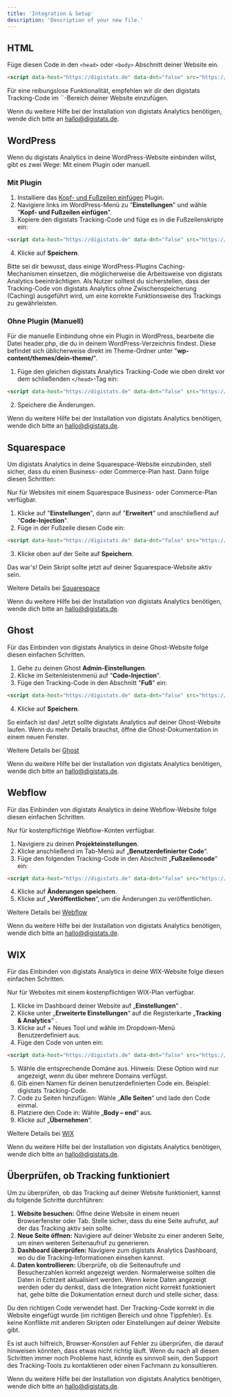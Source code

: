 ```yaml
---
title: 'Integration & Setup'
description: 'Description of your new file.'
---
```


## HTML

Füge diesen Code in den `<head>` oder `<body>` Abschnitt deiner Website ein.

``` html
<script data-host="https://digistats.de" data-dnt="false" src="https://digistats.de/js/script.js" id="ZwSg9rf6GA" async defer></script>
```

<Note>
Für eine reibungslose Funktionalität, empfehlen wir dir den digistats Tracking-Code im `<head>`-Bereich deiner Website einzufügen.
</Note>

Wenn du weitere Hilfe bei der Installation von digistats Analytics benötigen, wende dich bitte an hallo@digistats.de.

## WordPress

Wenn du digistats Analytics in deine WordPress-Website einbinden willst, gibt es zwei Wege: Mit einem Plugin oder manuell.

### Mit Plugin

1. Installiere das [Kopf- und Fußzeilen einfügen](https://de.wordpress.org/plugins/insert-headers-and-footers/) Plugin.
2. Navigiere links im WordPress-Menü zu "**Einstellungen**" und wähle "**Kopf- und Fußzeilen einfügen**".
3. Kopiere den digistats Tracking-Code und füge es in die Fußzeilenskripte ein:

``` html
<script data-host="https://digistats.de" data-dnt="false" src="https://digistats.de/js/script.js" id="ZwSg9rf6GA" async defer></script>
```

4. Klicke auf **Speichern**.

<Note>
Bitte sei dir bewusst, dass einige WordPress-Plugins Caching-Mechanismen einsetzen, die möglicherweise die Arbeitsweise von digistats Analytics beeinträchtigen. Als Nutzer solltest du sicherstellen, dass der Tracking-Code von digistats Analytics ohne Zwischenspeicherung (Caching) ausgeführt wird, um eine korrekte Funktionsweise des Trackings zu gewährleisten.
</Note>

### Ohne Plugin (Manuell)

Für die manuelle Einbindung ohne ein Plugin in WordPress, bearbeite die Datei header.php, die du in deinem WordPress-Verzeichnis findest. Diese befindet sich üblicherweise direkt im Theme-Ordner unter "**wp-content/themes/dein-theme/**".

1. Füge den gleichen digistats Analytics Tracking-Code wie oben direkt vor dem schließenden `</head>`-Tag ein:

``` html
<script data-host="https://digistats.de" data-dnt="false" src="https://digistats.de/js/script.js" id="ZwSg9rf6GA" async defer></script>
```

2. Speichere die Änderungen.

Wenn du weitere Hilfe bei der Installation von digistats Analytics benötigen, wende dich bitte an hallo@digistats.de.

## Squarespace

Um digistats Analytics in deine Squarespace-Website einzubinden, stell sicher, dass du einen Business- oder Commerce-Plan hast. Dann folge diesen Schritten:

<Note>
Nur für Websites mit einem Squarespace Business- oder Commerce-Plan verfügbar.
</Note>

1. Klicke auf "**Einstellungen**", dann auf "**Erweitert**" und anschließend auf "**Code-Injection**".
2. Füge in der Fußzeile diesen Code ein:

``` html
<script data-host="https://digistats.de" data-dnt="false" src="https://digistats.de/js/script.js" id="ZwSg9rf6GA" async defer></script>
```
3. Klicke oben auf der Seite auf **Speichern**.

Das war's! Dein Skript sollte jetzt auf deiner Squarespace-Website aktiv sein.

Weitere Details bei [Squarespace](https://support.squarespace.com/hc/en-us/articles/205815908-Using-Code-Injection)

Wenn du weitere Hilfe bei der Installation von digistats Analytics benötigen, wende dich bitte an hallo@digistats.de.

## Ghost

Für das Einbinden von digistats Analytics in deine Ghost-Website folge diesen einfachen Schritten.

1. Gehe zu deinen Ghost **Admin-Einstellungen**.
2. Klicke im Seitenleistenmenü auf "**Code-Injection**".
3. Füge den Tracking-Code in den Abschnitt "**Fuß**" ein:

``` html
<script data-host="https://digistats.de" data-dnt="false" src="https://digistats.de/js/script.js" id="ZwSg9rf6GA" async defer></script>
```

4. Klicke auf **Speichern**.

So einfach ist das! Jetzt sollte digistats Analytics auf deiner Ghost-Website laufen. Wenn du mehr Details brauchst, öffne die Ghost-Dokumentation in einem neuen Fenster.

Weitere Details bei [Ghost](https://ghost.org/faq/analytics/#how-to-set-up-simple-analytics-for-ghost)

Wenn du weitere Hilfe bei der Installation von digistats Analytics benötigen, wende dich bitte an hallo@digistats.de.

## Webflow

Für das Einbinden von digistats Analytics in deine Webflow-Website folge diesen einfachen Schritten.

<Note>
Nur für kostenpflichtige Webflow-Konten verfügbar.
</Note>

1. Navigiere zu deinen **Projekteinstellungen**.
2. Klicke anschließend im Tab-Menü auf „**Benutzerdefinierter Code**“.
3. Füge den folgenden Tracking-Code in den Abschnitt „**Fußzeilencode**“ ein:

``` html
<script data-host="https://digistats.de" data-dnt="false" src="https://digistats.de/js/script.js" id="ZwSg9rf6GA" async defer></script>
```

4. Klicke auf **Änderungen speichern**.
5. Klicke auf „**Veröffentlichen**“, um die Änderungen zu veröffentlichen.

Weitere Details bei [Webflow](https://university.webflow.com/article/how-to-add-custom-head-and-body-code-to-a-webflow-site)

Wenn du weitere Hilfe bei der Installation von digistats Analytics benötigen, wende dich bitte an hallo@digistats.de.

## WIX

Für das Einbinden von digistats Analytics in deine WIX-Website folge diesen einfachen Schritten.

<Note>
Nur für Websites mit einem kostenpflichtigen WIX-Plan verfügbar.
</Note>

1. Klicke im Dashboard deiner Website auf „**Einstellungen**“ .
2. Klicke unter „**Erweiterte Einstellungen**“ auf die Registerkarte „**Tracking & Analytics**“ .
3. Klicke auf + Neues Tool und wähle im Dropdown-Menü Benutzerdefiniert aus.
4. Füge den Code von unten ein:

``` html
<script data-host="https://digistats.de" data-dnt="false" src="https://digistats.de/js/script.js" id="ZwSg9rf6GA" async defer></script>
```

5. Wähle die entsprechende Domäne aus. Hinweis: Diese Option wird nur angezeigt, wenn du über mehrere Domains verfügst.
6. Gib einen Namen für deinen benutzerdefinierten Code ein. Beispiel: digistats Tracking-Code.
7. Code zu Seiten hinzufügen: Wähle „**Alle Seiten**“ und lade den Code einmal.
8. Platziere den Code in: Wähle „**Body – end**“ aus.
9. Klicke auf „**Übernehmen**“.

Weitere Details bei [WIX](https://support.wix.com/en/article/embedding-custom-code-to-your-site)

Wenn du weitere Hilfe bei der Installation von digistats Analytics benötigen, wende dich bitte an hallo@digistats.de.

## Überprüfen, ob Tracking funktioniert

Um zu überprüfen, ob das Tracking auf deiner Website funktioniert, kannst du folgende Schritte durchführen:

1. **Website besuchen:** Öffne deine Website in einem neuen Browserfenster oder Tab. Stelle sicher, dass du eine Seite aufrufst, auf der das Tracking aktiv sein sollte.
2. **Neue Seite öffnen:** Navigiere auf deiner Website zu einer anderen Seite, um einen weiteren Seitenaufruf zu generieren.
3. **Dashboard überprüfen:** Navigiere zum digistats Analytics Dashboard, wo du die Tracking-Informationen einsehen kannst. 
4. **Daten kontrollieren:** Überprüfe, ob die Seitenaufrufe und Besucherzahlen korrekt angezeigt werden. Normalerweise sollten die Daten in Echtzeit aktualisiert werden.
Wenn keine Daten angezeigt werden oder du denkst, dass die Integration nicht korrekt funktioniert hat, gehe bitte die Dokumentation erneut durch und stelle sicher, dass:

Du den richtigen Code verwendet hast.
Der Tracking-Code korrekt in die Website eingefügt wurde (im richtigen Bereich und ohne Tippfehler).
Es keine Konflikte mit anderen Skripten oder Einstellungen auf deiner Website gibt.

<Note>
Es ist auch hilfreich, Browser-Konsolen auf Fehler zu überprüfen, die darauf hinweisen könnten, dass etwas nicht richtig läuft. Wenn du nach all diesen Schritten immer noch Probleme hast, könnte es sinnvoll sein, den Support des Tracking-Tools zu kontaktieren oder einen Fachmann zu konsultieren.
</Note>

Wenn du weitere Hilfe bei der Installation von digistats Analytics benötigen, wende dich bitte an hallo@digistats.de.
